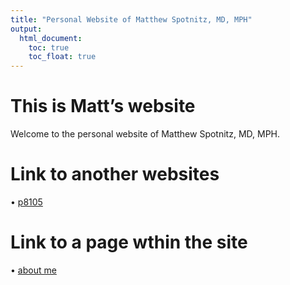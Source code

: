 ```yaml
---
title: "Personal Website of Matthew Spotnitz, MD, MPH"
output: 
  html_document:
    toc: true
    toc_float: true
---
```


# This is Matt's website
Welcome to the personal website of Matthew Spotnitz, MD, MPH.

# Link to another websites

• [p8105](https://www.p8105.com) 

# Link to a page wthin the site
• [about me](about.html)